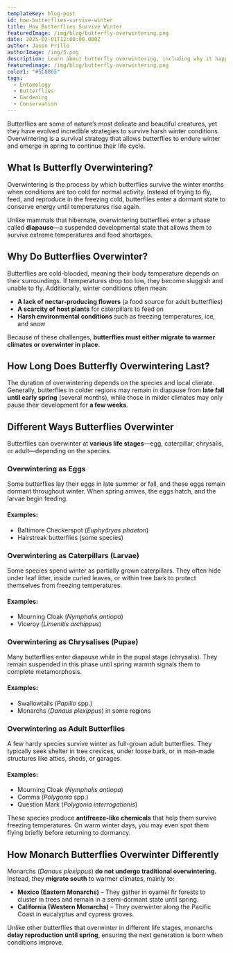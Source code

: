 ```yaml
---
templateKey: blog-post
id: how-butterflies-survive-winter
title: How Butterflies Survive Winter
featuredImage: /img/blog/butterfly-overwintering.png
date: 2025-02-01T12:00:00.000Z
author: Jason Prillo
authorImage: /img/3.png
description: Learn about butterfly overwintering, including why it happens, how long it lasts, and how different species survive the winter months.
featuredimage: /img/blog/butterfly-overwintering.png
color1: "#5C8865"
tags:
  - Entomology
  - Butterflies
  - Gardening
  - Conservation
---
```


Butterflies are some of nature’s most delicate and beautiful creatures, yet they have evolved incredible strategies to survive harsh winter conditions. Overwintering is a survival strategy that allows butterflies to endure winter and emerge in spring to continue their life cycle.

## What Is Butterfly Overwintering?

Overwintering is the process by which butterflies survive the winter months when conditions are too cold for normal activity. Instead of trying to fly, feed, and reproduce in the freezing cold, butterflies enter a dormant state to conserve energy until temperatures rise again.

Unlike mammals that hibernate, overwintering butterflies enter a phase called **diapause**—a suspended developmental state that allows them to survive extreme temperatures and food shortages.

## Why Do Butterflies Overwinter?

Butterflies are cold-blooded, meaning their body temperature depends on their surroundings. If temperatures drop too low, they become sluggish and unable to fly. Additionally, winter conditions often mean:

- **A lack of nectar-producing flowers** (a food source for adult butterflies)
- **A scarcity of host plants** for caterpillars to feed on
- **Harsh environmental conditions** such as freezing temperatures, ice, and snow

Because of these challenges, **butterflies must either migrate to warmer climates or overwinter in place.**

## How Long Does Butterfly Overwintering Last?

The duration of overwintering depends on the species and local climate. Generally, butterflies in colder regions may remain in diapause from **late fall until early spring** (several months), while those in milder climates may only pause their development for **a few weeks**.

## Different Ways Butterflies Overwinter

Butterflies can overwinter at **various life stages**—egg, caterpillar, chrysalis, or adult—depending on the species.

### Overwintering as Eggs
Some butterflies lay their eggs in late summer or fall, and these eggs remain dormant throughout winter. When spring arrives, the eggs hatch, and the larvae begin feeding.

#### Examples:
- Baltimore Checkerspot (*Euphydryas phaeton*)
- Hairstreak butterflies (some species)

### Overwintering as Caterpillars (Larvae)
Some species spend winter as partially grown caterpillars. They often hide under leaf litter, inside curled leaves, or within tree bark to protect themselves from freezing temperatures.

#### Examples:
- Mourning Cloak (*Nymphalis antiopa*)
- Viceroy (*Limenitis archippus*)

### Overwintering as Chrysalises (Pupae)
Many butterflies enter diapause while in the pupal stage (chrysalis). They remain suspended in this phase until spring warmth signals them to complete metamorphosis.

#### Examples:
- Swallowtails (*Papilio* spp.)
- Monarchs (*Danaus plexippus*) in some regions

### Overwintering as Adult Butterflies
A few hardy species survive winter as full-grown adult butterflies. They typically seek shelter in tree crevices, under loose bark, or in man-made structures like attics, sheds, or garages.

#### Examples:
- Mourning Cloak (*Nymphalis antiopa*)
- Comma (*Polygonia* spp.)
- Question Mark (*Polygonia interrogationis*)

These species produce **antifreeze-like chemicals** that help them survive freezing temperatures. On warm winter days, you may even spot them flying briefly before returning to dormancy.

## How Monarch Butterflies Overwinter Differently

Monarchs (*Danaus plexippus*) **do not undergo traditional overwintering.** Instead, they **migrate south** to warmer climates, mainly to:

- **Mexico (Eastern Monarchs)** – They gather in oyamel fir forests to cluster in trees and remain in a semi-dormant state until spring.
- **California (Western Monarchs)** – They overwinter along the Pacific Coast in eucalyptus and cypress groves.

Unlike other butterflies that overwinter in different life stages, monarchs **delay reproduction until spring**, ensuring the next generation is born when conditions improve.

